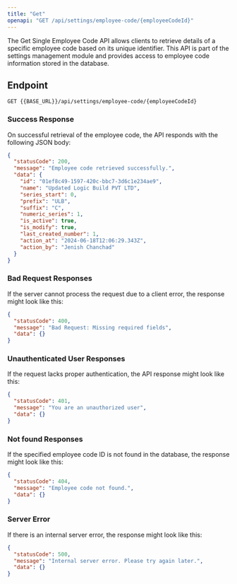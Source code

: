 ---
title: "Get"
openapi: "GET /api/settings/employee-code/{employeeCodeId}"
---

The Get Single Employee Code API allows clients to retrieve details of a specific employee code based on its unique identifier. This API is part of the settings management module and provides access to employee code information stored in the database.

## Endpoint

`GET {{BASE_URL}}/api/settings/employee-code/{employeeCodeId}`

### Success Response

On successful retrieval of the employee code, the API responds with the following JSON body:

```json
{
  "statusCode": 200,
  "message": "Employee code retrieved successfully.",
  "data": {
    "id": "01ef8c49-1597-420c-bbc7-3d6c1e234ae9",
    "name": "Updated Logic Build PVT LTD",
    "series_start": 0,
    "prefix": "ULB",
    "suffix": "C",
    "numeric_series": 1,
    "is_active": true,
    "is_modify": true,
    "last_created_number": 1,
    "action_at": "2024-06-18T12:06:29.343Z",
    "action_by": "Jenish Chanchad"
  }
}
```

### Bad Request Responses

If the server cannot process the request due to a client error, the response might look like this:

```json
{
  "statusCode": 400,
  "message": "Bad Request: Missing required fields",
  "data": {}
}
```

### Unauthenticated User Responses

If the request lacks proper authentication, the API response might look like this:

```json
{
  "statusCode": 401,
  "message": "You are an unauthorized user",
  "data": {}
}
```

### Not found Responses

If the specified employee code ID is not found in the database, the response might look like this:

```json
{
  "statusCode": 404,
  "message": "Employee code not found.",
  "data": {}
}
```

### Server Error

If there is an internal server error, the response might look like this:

```json
{
  "statusCode": 500,
  "message": "Internal server error. Please try again later.",
  "data": {}
}
```
